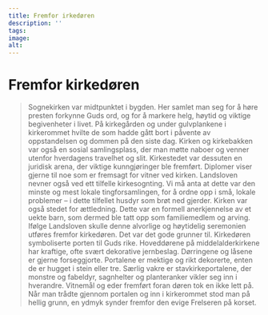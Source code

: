 ```yaml
---
title: Fremfor irkedøren
description: ''
tags:
image: 
alt: 
---
```



# Fremfor kirkedøren 

<Blockquote
    quote='Den som ættleder noen, den som samtykker i arv eller odelsjord, og den som blir ættledet, skal alle gå fram sammen for kirkedøren, og alle skal holde på én bok.'
    footer='Arvetallet, kapittel 8' />

Sognekirken var midtpunktet i bygden. Her samlet man seg for å høre presten forkynne Guds ord, og for å markere helg, høytid og viktige begivenheter i livet. På kirkegården og under gulvplankene i kirkerommet hvilte de som hadde gått bort i påvente av oppstandelsen og dommen på den siste dag. Kirken og kirkebakken var også en sosial samlingsplass, der man møtte naboer og venner utenfor hverdagens travelhet og slit. Kirkestedet var dessuten en juridisk arena, der viktige kunngjøringer ble fremført. Diplomer viser gjerne til noe som er fremsagt for vitner ved kirken. Landsloven nevner også ved ett tilfelle kirkesognting. Vi må anta at dette var den minste og mest lokale tingforsamlingen, for å ordne opp i små, lokale problemer – i dette tilfellet husdyr som brøt ned gjerder. Kirken var også stedet for ættledning. Dette var en formell anerkjennelse av et uekte barn, som dermed ble tatt opp som familiemedlem og arving. Ifølge Landsloven skulle denne alvorlige og høytidelig seremonien utføres fremfor kirkedøren. Det var det gode grunner til. Kirkedøren symboliserte porten til Guds rike. Hoveddørene på middelalderkirkene har kraftige, ofte svært dekorative jernbeslag. Dørringene og låsene er gjerne forseggjorte. Portalene er mektige og rikt dekorerte, enten de er hugget i stein eller tre. Særlig vakre er stavkirkeportalene, der monstre og fabeldyr, sagnhelter og planteranker vikler seg inn i hverandre. Vitnemål og eder fremført foran døren tok en ikke lett på. Når man trådte gjennom portalen og inn i kirkerommet stod man på hellig grunn, en ydmyk synder fremfor den evige Frelseren på korset.

<Work id="ubb-diplom-0257" />

